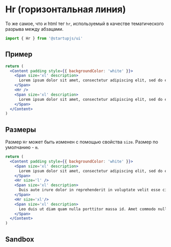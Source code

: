 
# Hr (горизонтальная линия)

То же самое, что и html тег `hr`, используемый в качестве тематического разрыва между абзацами.

```jsx
import { Hr } from '@startupjs/ui'
```

## Пример

```jsx example
return (
  <Content padding style={{ backgroundColor: 'white' }}>
    <Span size='xl' description>
      Lorem ipsum dolor sit amet, consectetur adipiscing elit, sed do eiusmod tempor incididunt ut labore et dolore magna aliqua. Ut enim ad minim veniam, quis nostrud exercitation ullamco laboris nisi ut aliquip ex ea commodo consequat.
    </Span>
    <Hr />
    <Span size='xl' description>
      Lorem ipsum dolor sit amet, consectetur adipiscing elit, sed do eiusmod tempor incididunt ut labore et dolore magna aliqua. Ut enim ad minim veniam, quis nostrud exercitation ullamco laboris nisi ut aliquip ex ea commodo consequat.
    </Span>
  </Content>
)
```

## Размеры

Размер `Hr` может быть изменен с помощью свойства `size`. Размер по умолчанию - `m`.

```jsx example
return (
  <Content padding style={{ backgroundColor: 'white' }}>
    <Span size='xl' description>
      Lorem ipsum dolor sit amet, consectetur adipiscing elit, sed do eiusmod tempor incididunt ut labore et dolore magna aliqua. Ut enim ad minim veniam, quis nostrud exercitation ullamco laboris nisi ut aliquip ex ea commodo consequat.
    </Span>
    <Hr size='l' />
    <Span size='xl' description>
      Duis aute irure dolor in reprehenderit in voluptate velit esse cillum dolore eu fugiat nulla pariatur. Excepteur sint occaecat cupidatat non proident, sunt in culpa qui officia deserunt mollit anim id est laborum.
    </Span>
    <Hr size='xl'/>
    <Span size='xl' description>
      Leo duis ut diam quam nulla porttitor massa id. Amet commodo nulla facilisi nullam vehicula ipsum a arcu. Sed blandit libero volutpat sed. Elit duis tristique sollicitudin nibh sit amet commodo. Euismod nisi porta lorem mollis aliquam ut. Ultrices vitae auctor eu augue
    </Span>
  </Content>
)
```

## Sandbox

<Sandbox Component={Hr} />
